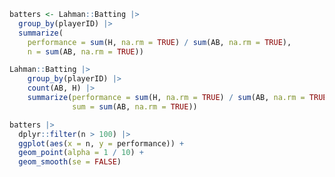   
```r
batters <- Lahman::Batting |> 
  group_by(playerID) |> 
  summarize(
    performance = sum(H, na.rm = TRUE) / sum(AB, na.rm = TRUE),
    n = sum(AB, na.rm = TRUE))

Lahman::Batting |> 
    group_by(playerID) |> 
    count(AB, H) |> 
    summarize(performance = sum(H, na.rm = TRUE) / sum(AB, na.rm = TRUE),
              sum = sum(AB, na.rm = TRUE))

batters |> 
  dplyr::filter(n > 100) |> 
  ggplot(aes(x = n, y = performance)) +
  geom_point(alpha = 1 / 10) + 
  geom_smooth(se = FALSE)

```

